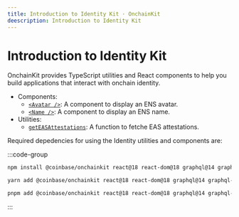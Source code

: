 ```yaml
---
title: Introduction to Identity Kit · OnchainKit
deescription: Introduction to Identity Kit
---
```


# Introduction to Identity Kit

OnchainKit provides TypeScript utilities and React components to help you build applications that interact with onchain identity.

- Components:
  - [`<Avatar />`](/identity/avatar): A component to display an ENS avatar.
  - [`<Name />`](/identity/name): A component to display an ENS name.
- Utilities:
  - [`getEASAttestations`](/identity/get-eas-attestations): A function to fetche EAS attestations.

Required depedencies for using the Identity utilities and components are:

:::code-group

```bash [npm]
npm install @coinbase/onchainkit react@18 react-dom@18 graphql@14 graphql-request@6
```

```bash [yarn]
yarn add @coinbase/onchainkit react@18 react-dom@18 graphql@14 graphql-request@6
```

```bash [pnpm]
pnpm add @coinbase/onchainkit react@18 react-dom@18 graphql@14 graphql-request@6
```

:::
